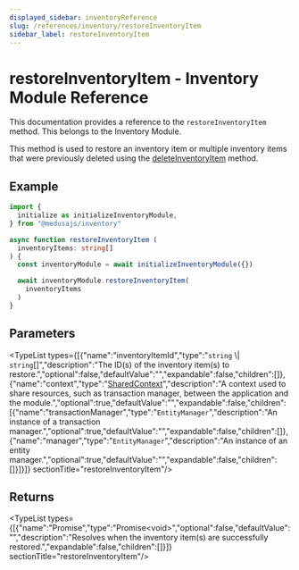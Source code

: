 ```yaml
---
displayed_sidebar: inventoryReference
slug: /references/inventory/restoreInventoryItem
sidebar_label: restoreInventoryItem
---
```



# restoreInventoryItem - Inventory Module Reference

This documentation provides a reference to the `restoreInventoryItem` method. This belongs to the Inventory Module.

This method is used to restore an inventory item or multiple inventory items that were previously deleted using the [deleteInventoryItem](inventory.IInventoryService.deleteInventoryItem.mdx) method.

## Example

```ts
import {
  initialize as initializeInventoryModule,
} from "@medusajs/inventory"

async function restoreInventoryItem (
  inventoryItems: string[]
) {
  const inventoryModule = await initializeInventoryModule({})

  await inventoryModule.restoreInventoryItem(
    inventoryItems
  )
}
```

## Parameters

<TypeList types={[{"name":"inventoryItemId","type":"`string` \\| `string`[]","description":"The ID(s) of the inventory item(s) to restore.","optional":false,"defaultValue":"","expandable":false,"children":[]},{"name":"context","type":"[SharedContext](../../interfaces/inventory.SharedContext.mdx)","description":"A context used to share resources, such as transaction manager, between the application and the module.","optional":true,"defaultValue":"","expandable":false,"children":[{"name":"transactionManager","type":"`EntityManager`","description":"An instance of a transaction manager.","optional":true,"defaultValue":"","expandable":false,"children":[]},{"name":"manager","type":"`EntityManager`","description":"An instance of an entity manager.","optional":true,"defaultValue":"","expandable":false,"children":[]}]}]}  sectionTitle="restoreInventoryItem"/>

## Returns

<TypeList types={[{"name":"Promise","type":"Promise&#60;void&#62;","optional":false,"defaultValue":"","description":"Resolves when the inventory item(s) are successfully restored.","expandable":false,"children":[]}]}  sectionTitle="restoreInventoryItem"/>
